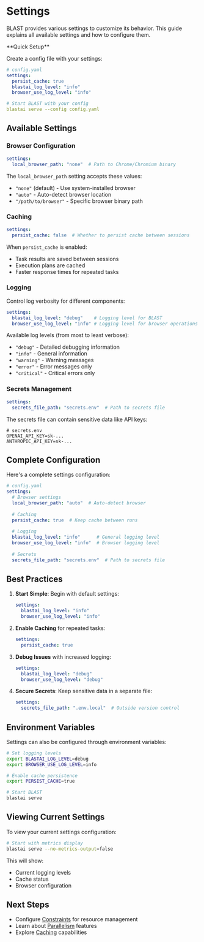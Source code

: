 # Settings

BLAST provides various settings to customize its behavior. This guide explains all available settings and how to configure them.

<Note>
**Quick Setup**

Create a config file with your settings:

```yaml
# config.yaml
settings:
  persist_cache: true
  blastai_log_level: "info"
  browser_use_log_level: "info"

# Start BLAST with your config
blastai serve --config config.yaml
```
</Note>

## Available Settings

### Browser Configuration

```yaml
settings:
  local_browser_path: "none"  # Path to Chrome/Chromium binary
```

The `local_browser_path` setting accepts these values:
- `"none"` (default) - Use system-installed browser
- `"auto"` - Auto-detect browser location
- `"/path/to/browser"` - Specific browser binary path

### Caching

```yaml
settings:
  persist_cache: false  # Whether to persist cache between sessions
```

When `persist_cache` is enabled:
- Task results are saved between sessions
- Execution plans are cached
- Faster response times for repeated tasks

### Logging

Control log verbosity for different components:

```yaml
settings:
  blastai_log_level: "debug"    # Logging level for BLAST
  browser_use_log_level: "info" # Logging level for browser operations
```

Available log levels (from most to least verbose):
- `"debug"` - Detailed debugging information
- `"info"` - General information
- `"warning"` - Warning messages
- `"error"` - Error messages only
- `"critical"` - Critical errors only

### Secrets Management

```yaml
settings:
  secrets_file_path: "secrets.env"  # Path to secrets file
```

The secrets file can contain sensitive data like API keys:
```env
# secrets.env
OPENAI_API_KEY=sk-...
ANTHROPIC_API_KEY=sk-...
```

## Complete Configuration

Here's a complete settings configuration:

```yaml
# config.yaml
settings:
  # Browser settings
  local_browser_path: "auto"  # Auto-detect browser
  
  # Caching
  persist_cache: true  # Keep cache between runs
  
  # Logging
  blastai_log_level: "info"      # General logging level
  browser_use_log_level: "info"  # Browser logging level
  
  # Secrets
  secrets_file_path: "secrets.env"  # Path to secrets file
```

## Best Practices

1. **Start Simple**: Begin with default settings:
   ```yaml
   settings:
     blastai_log_level: "info"
     browser_use_log_level: "info"
   ```

2. **Enable Caching** for repeated tasks:
   ```yaml
   settings:
     persist_cache: true
   ```

3. **Debug Issues** with increased logging:
   ```yaml
   settings:
     blastai_log_level: "debug"
     browser_use_log_level: "debug"
   ```

4. **Secure Secrets**: Keep sensitive data in a separate file:
   ```yaml
   settings:
     secrets_file_path: ".env.local"  # Outside version control
   ```

## Environment Variables

Settings can also be configured through environment variables:

```bash
# Set logging levels
export BLASTAI_LOG_LEVEL=debug
export BROWSER_USE_LOG_LEVEL=info

# Enable cache persistence
export PERSIST_CACHE=true

# Start BLAST
blastai serve
```

## Viewing Current Settings

To view your current settings configuration:

```bash
# Start with metrics display
blastai serve --no-metrics-output=false
```

This will show:
- Current logging levels
- Cache status
- Browser configuration

## Next Steps

- Configure [Constraints](/guides/constraints) for resource management
- Learn about [Parallelism](/guides/parallelism) features
- Explore [Caching](/guides/caching) capabilities